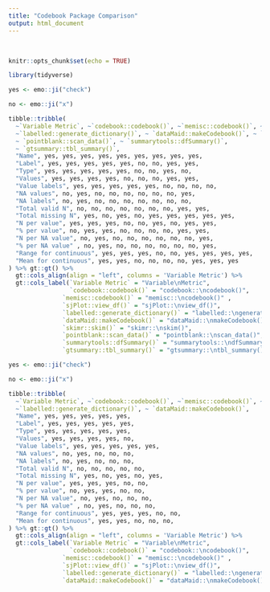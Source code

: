 ```yaml
---
title: "Codebook Package Comparison"
output: html_document
---
```


<br>

```r
knitr::opts_chunk$set(echo = TRUE)

library(tidyverse)

```

```r

yes <- emo::ji("check")

no <- emo::ji("x")

tibble::tribble(
  ~`Variable Metric`, ~`codebook::codebook()`, ~`memisc::codebook()`, ~`sjPlot::view_df()`,
  ~`labelled::generate_dictionary()`, ~ `dataMaid::makeCodebook()`, ~ `skimr::skim()`, 
  ~ `pointblank::scan_data()`, ~ `summarytools::dfSummary()`, 
  ~ `gtsummary::tbl_summary()`,
  "Name", yes, yes, yes, yes, yes, yes, yes, yes, yes,
  "Label", yes, yes, yes, yes, yes, no, no, yes, yes,
  "Type", yes, yes, yes, yes, yes, no, no, yes, no,
  "Values", yes, yes, yes, yes, no, no, no, yes, yes,
  "Value labels", yes, yes, yes, yes, yes, no, no, no, no,
  "NA values", no, yes, no, no, no, no, no, no, yes,
  "NA labels", no, yes, no, no, no, no, no, no, no,
  "Total valid N", no, no, no, no, no, no, no, yes, yes,
  "Total missing N", yes, no, yes, no, yes, yes, yes, yes, yes,
  "N per value", yes, yes, yes, no, no, yes, no, yes, yes,
  "% per value", no, yes, yes, no, no, no, no, yes, yes,
  "N per NA value", no, yes, no, no, no, no, no, no, yes,
  "% per NA value" , no, yes, no, no, no, no, no, no, yes,
  "Range for continuous", yes, yes, yes, no, no, yes, yes, yes, yes,
  "Mean for continuous", yes, yes, no, no, no, no, yes, yes, yes
) %>% gt::gt() %>%
  gt::cols_align(align = "left", columns = 'Variable Metric') %>%
  gt::cols_label(`Variable Metric` = "Variable\nMetric", 
                 `codebook::codebook()` = "codebook::\ncodebook()",
               `memisc::codebook()` = "memisc::\ncodebook()" , 
               `sjPlot::view_df()` = "sjPlot::\nview_df()", 
               `labelled::generate_dictionary()` = "labelled::\ngenerate_dictionary()",
               `dataMaid::makeCodebook()` = "dataMaid::\nmakeCodebook()",
               `skimr::skim()` = "skimr::\nskim()", 
               `pointblank::scan_data()` = "pointblank::\nscan_data()", 
               `summarytools::dfSummary()` = "summarytools::\ndfSummary()", 
               `gtsummary::tbl_summary()` = "gtsummary::\ntbl_summary()")

```


```r

yes <- emo::ji("check")

no <- emo::ji("x")

tibble::tribble(
  ~`Variable Metric`, ~`codebook::codebook()`, ~`memisc::codebook()`, ~`sjPlot::view_df()`,
  ~`labelled::generate_dictionary()`, ~ `dataMaid::makeCodebook()`,
  "Name", yes, yes, yes, yes, yes,
  "Label", yes, yes, yes, yes, yes, 
  "Type", yes, yes, yes, yes, yes,
  "Values", yes, yes, yes, yes, no,
  "Value labels", yes, yes, yes, yes, yes,
  "NA values", no, yes, no, no, no,
  "NA labels", no, yes, no, no, no,
  "Total valid N", no, no, no, no, no,
  "Total missing N", yes, no, yes, no, yes,
  "N per value", yes, yes, yes, no, no,
  "% per value", no, yes, yes, no, no,
  "N per NA value", no, yes, no, no, no,
  "% per NA value" , no, yes, no, no, no,
  "Range for continuous", yes, yes, yes, no, no,
  "Mean for continuous", yes, yes, no, no, no,
) %>% gt::gt() %>%
  gt::cols_align(align = "left", columns = 'Variable Metric') %>%
  gt::cols_label(`Variable Metric` = "Variable\nMetric", 
                 `codebook::codebook()` = "codebook::\ncodebook()",
               `memisc::codebook()` = "memisc::\ncodebook()" , 
               `sjPlot::view_df()` = "sjPlot::\nview_df()", 
               `labelled::generate_dictionary()` = "labelled::\ngenerate_dictionary()",
               `dataMaid::makeCodebook()` = "dataMaid::\nmakeCodebook()")

```
